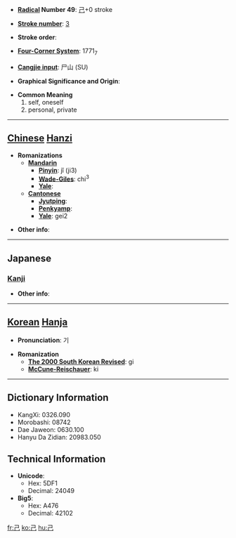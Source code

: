 * '''[[Wiktionary:Chinese radical index| Radical]] Number 49''': [[Wiktionary:Chinese radical index 己|己]]+0 stroke

* '''[[Wiktionary:Chinese total strokes index|Stroke number]]''': [[Wiktionary:Chinese total strokes index 3|3]]

* '''Stroke order''': 

* '''[[Wiktionary:Chinese four corner index|Four-Corner System]]''': 1771<sub>7</sub>

* '''[[Wiktionary:Chinese Cangjie index|Cangjie input]]''': 尸山 (SU)

* '''Graphical Significance and Origin''': 

* '''Common Meaning'''
*#self, oneself
*# personal, private


----

== [[Chinese]] [[Hanzi]] ==

* '''Romanizations'''
** '''[[Mandarin]]'''
*** '''[[Pinyin]]''': jǐ (ji3)
*** '''[[Wade-Giles]]''': chi<sup>3</sup>
*** '''[[Yale]]''': 
** '''[[Cantonese]]'''
*** '''[[Jyutping]]''':
*** '''[[Penkyamp]]''': 
*** '''[[Yale]]''': gei2

* '''Other info''': 

----

==Japanese==
===[[Kanji]]===
{{kanji|on readings=[[き]] (ki), [[こ]] (ko)
|kun readings=[[おのれ]] (onore), [[つちのと]] (tsuchinoto)
|rs=己00
|grade=6}}

* '''Other info''':  

----

== [[Korean]] [[Hanja]] ==

* '''Pronunciation''': 기

* '''Romanization'''
** '''[[The 2000 South Korean Revised Romanization|The 2000 South Korean Revised]]''': gi
** '''[[McCune-Reischauer]]''': ki

----

== Dictionary Information ==

* KangXi: 0326.090
* Morobashi: 08742
* Dae Jaweon: 0630.100
* Hanyu Da Zidian: 20983.050

== Technical Information ==

* '''Unicode''':
** Hex: 5DF1
** Decimal: 24049
* '''Big5''':
** Hex: A476
** Decimal: 42102

[[fr:己]]
[[ko:己]]
[[hu:己]]